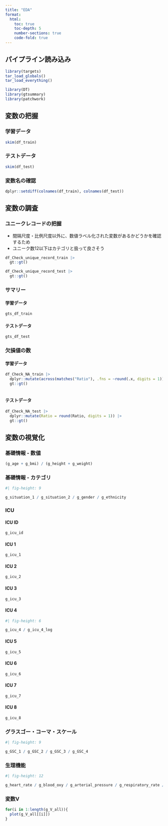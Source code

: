 ```yaml
---
title: "EDA"
format: 
  html:
    toc: true
    toc-depth: 5
    number-sections: true
    code-fold: true
---
```


## パイプライン読み込み

```r
library(targets)
tar_load_globals()
tar_load_everything()

library(DT)
library(gtsummary)
library(patchwork)
```

## 変数の把握

### 学習データ

```r
skim(df_train)
```

### テストデータ

```r
skim(df_test)
```

### 変数名の確認

```r
dplyr::setdiff(colnames(df_train), colnames(df_test))
```

## 変数の調査

### ユニークレコードの把握

-   間隔尺度・比例尺度以外に、数値ラベル化された変数があるかどうかを確認するため
-   ユニーク数12以下はカテゴリと扱って良さそう

```r
df_Check_unique_record_train |> 
  gt::gt()

df_Check_unique_record_test |> 
  gt::gt()
```

### サマリー

#### 学習データ

```r
gts_df_train
```

#### テストデータ

```r
gts_df_test
```

### 欠損値の数

#### 学習データ

```r
df_Check_NA_train |> 
  dplyr::mutate(across(matches("Ratio"), .fns = ~round(.x, digits = 1))) |> 
  gt::gt() 
  
```

#### テストデータ

```r
df_Check_NA_test |> 
  dplyr::mutate(Ratio = round(Ratio, digits = 1)) |> 
  gt::gt()
```

## 変数の視覚化

### 基礎情報 - 数値

```r
(g_age + g_bmi) / (g_height + g_weight)
```

### 基礎情報 - カテゴリ

```r
#| fig-height: 9

g_situation_1 / g_situation_2 / g_gender / g_ethnicity
```

### ICU

#### ICU ID

```r
g_icu_id
```

#### ICU 1

```r
g_icu_1
```

#### ICU 2

```r
g_icu_2
```

#### ICU 3

```r
g_icu_3
```

#### ICU 4

```r
#| fig-height: 6

g_icu_4 / g_icu_4_log
```

#### ICU 5

```r
g_icu_5
```

#### ICU 6

```r
g_icu_6
```

#### ICU 7

```r
g_icu_7
```

#### ICU 8

```r
g_icu_8
```

### グラスゴー・コーマ・スケール

```r
#| fig-height: 9

g_GSC_1 / g_GSC_2 / g_GSC_3 / g_GSC_4
```

### 生理機能

```r
#| fig-height: 12

g_heart_rate / g_blood_oxy / g_arterial_pressure / g_respiratory_rate / g_temp
```

### 変数V

```r
for(i in 1:length(g_V_all)){
  plot(g_V_all[[i]])
}
```

